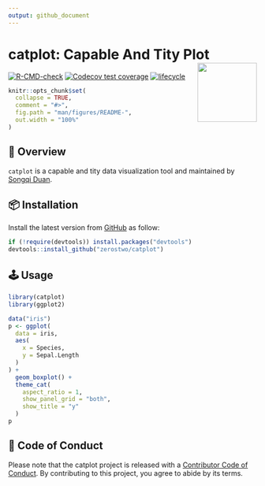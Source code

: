 ```yaml
---
output: github_document
---
```


# catplot: Capable And Tity Plot <img src="man/figures/logo.png" align="right" alt="" width="120" />

[![R-CMD-check](https://github.com/zerostwo/catplot/workflows/R-CMD-check/badge.svg)](https://github.com/zerostwo/catplot)
[![Codecov test coverage](https://codecov.io/gh/zerostwo/catplot/branch/main/graph/badge.svg)](https://app.codecov.io/gh/zerostwo/catplot?branch=main)
[![lifecycle](https://img.shields.io/badge/lifecycle-Experimental-important.svg)](https://lifecycle.r-lib.org/articles/stages.html)

<!-- README.md is generated from README.Rmd. Please edit that file -->

```r
knitr::opts_chunk$set(
  collapse = TRUE,
  comment = "#>",
  fig.path = "man/figures/README-",
  out.width = "100%"
)
```

## 🤪 Overview

`catplot` is a capable and tity data visualization tool and maintained by [Songqi Duan](https://songqi.online).

## 📦 Installation

Install the latest version from [GitHub](https://github.com/zerostwo/catplot) as follow:

```r
if (!require(devtools)) install.packages("devtools")
devtools::install_github("zerostwo/catplot")
```

## 🕹️ Usage

```r
library(catplot)
library(ggplot2)

data("iris")
p <- ggplot(
  data = iris,
  aes(
    x = Species,
    y = Sepal.Length
  )
) +
  geom_boxplot() +
  theme_cat(
    aspect_ratio = 1,
    show_panel_grid = "both",
    show_title = "y"
  )
p
```

## 🧩 Code of Conduct
  
Please note that the catplot project is released with a [Contributor Code of Conduct](https://contributor-covenant.org/version/2/1/CODE_OF_CONDUCT.html). By contributing to this project, you agree to abide by its terms.
